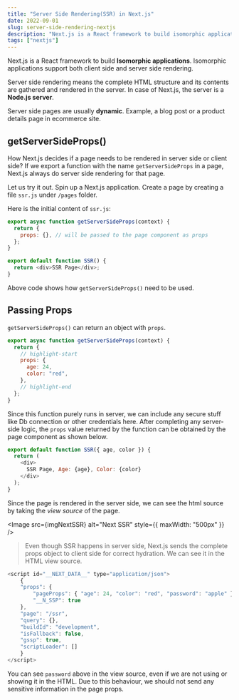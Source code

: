 ```yaml
---
title: "Server Side Rendering(SSR) in Next.js"
date: 2022-09-01
slug: server-side-rendering-nextjs
description: "Next.js is a React framework to build isomorphic applications. Isomorphic applications support both client side and server side rendering"
tags: ["nextjs"]
---
```



Next.js is a React framework to build **Isomorphic applications**. Isomorphic applications support both client side and server side rendering.

Server side rendering means the complete HTML structure and its contents are gathered and rendered in the server. In case of Next.js, the server is a **Node.js server**.

Server side pages are usually **dynamic**. Example, a blog post or a product details page in ecommerce site.

## getServerSideProps()

How Next.js decides if a page needs to be rendered in server side or client side? If we export a function with the name `getServerSideProps` in a page, Next.js always do server side rendering for that page.

Let us try it out. Spin up a Next.js application. Create a page by creating a file `ssr.js` under `/pages` folder.

Here is the initial content of `ssr.js`:

```javascript
export async function getServerSideProps(context) {
  return {
    props: {}, // will be passed to the page component as props
  };
}

export default function SSR() {
  return <div>SSR Page</div>;
}
```

Above code shows how `getServerSideProps()` need to be used.

## Passing Props

`getServerSideProps()` can return an object with `props`.

```javascript
export async function getServerSideProps(context) {
  return {
    // highlight-start
    props: {
      age: 24,
      color: "red",
    },
    // highlight-end
  };
}
```

Since this function purely runs in server, we can include any secure stuff like Db connection or other credentials here. After completing any server-side logic, the `props` value returned by the function can be obtained by the page component as shown below.

```javascript
export default function SSR({ age, color }) {
  return (
    <div>
      SSR Page, Age: {age}, Color: {color}
    </div>
  );
}
```

Since the page is rendered in the server side, we can see the html source by taking the _view source_ of the page.

<Image src={imgNextSSR} alt="Next SSR" style={{ maxWidth: "500px" }} />

> Even though SSR happens in server side, Next.js sends the complete props object to client side for correct hydration. We can see it in the HTML view source.

```javascript
<script id="__NEXT_DATA__" type="application/json">
    {
    "props": {
        "pageProps": { "age": 24, "color": "red", "password": "apple" },
        "__N_SSP": true
    },
    "page": "/ssr",
    "query": {},
    "buildId": "development",
    "isFallback": false,
    "gssp": true,
    "scriptLoader": []
    }
</script>
```

You can see `password` above in the view source, even if we are not using or showing it in the HTML. Due to this behaviour, we should not send any sensitive information in the page props.
